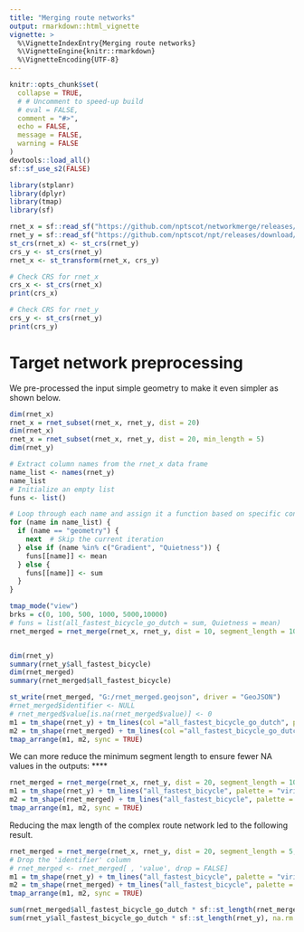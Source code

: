 ```yaml
---
title: "Merging route networks"
output: rmarkdown::html_vignette
vignette: >
  %\VignetteIndexEntry{Merging route networks}
  %\VignetteEngine{knitr::rmarkdown}
  %\VignetteEncoding{UTF-8}
---
```


```r
knitr::opts_chunk$set(
  collapse = TRUE,
  # # Uncomment to speed-up build
  # eval = FALSE,
  comment = "#>",
  echo = FALSE,
  message = FALSE,
  warning = FALSE
)
devtools::load_all()
sf::sf_use_s2(FALSE)
```


```r
library(stplanr)
library(dplyr)
library(tmap)
library(sf)

rnet_x = sf::read_sf("https://github.com/nptscot/networkmerge/releases/download/v0.1/OS_3km.geojson")
rnet_y = sf::read_sf("https://github.com/nptscot/npt/releases/download/rnet_3km_buffer/rnet_3km_buffer.geojson")
st_crs(rnet_x) <- st_crs(rnet_y)
crs_y <- st_crs(rnet_y)
rnet_x <- st_transform(rnet_x, crs_y)

# Check CRS for rnet_x
crs_x <- st_crs(rnet_x)
print(crs_x)

# Check CRS for rnet_y
crs_y <- st_crs(rnet_y)
print(crs_y)

```

# Target network preprocessing

We pre-processed the input simple geometry to make it even simpler as shown below.
```r
dim(rnet_x)
rnet_x = rnet_subset(rnet_x, rnet_y, dist = 20)
dim(rnet_x)
rnet_x = rnet_subset(rnet_x, rnet_y, dist = 20, min_length = 5)
dim(rnet_y)
```

```r
# Extract column names from the rnet_x data frame
name_list <- names(rnet_y)
name_list
# Initialize an empty list
funs <- list()

# Loop through each name and assign it a function based on specific conditions
for (name in name_list) {
  if (name == "geometry") {
    next  # Skip the current iteration
  } else if (name %in% c("Gradient", "Quietness")) {
    funs[[name]] <- mean
  } else {
    funs[[name]] <- sum
  }
}

tmap_mode("view")
brks = c(0, 100, 500, 1000, 5000,10000)
# funs = list(all_fastest_bicycle_go_dutch = sum, Quietness = mean)
rnet_merged = rnet_merge(rnet_x, rnet_y, dist = 10, segment_length = 10, funs = funs)


dim(rnet_y)
summary(rnet_y$all_fastest_bicycle)
dim(rnet_merged)
summary(rnet_merged$all_fastest_bicycle)

st_write(rnet_merged, "G:/rnet_merged.geojson", driver = "GeoJSON")
#rnet_merged$identifier <- NULL
# rnet_merged$value[is.na(rnet_merged$value)] <- 0
m1 = tm_shape(rnet_y) + tm_lines(col ="all_fastest_bicycle_go_dutch", palette = "viridis", lwd = 5, breaks = brks)
m2 = tm_shape(rnet_merged) + tm_lines(col ="all_fastest_bicycle_go_dutch", palette = "viridis", lwd = 5, breaks = brks)
tmap_arrange(m1, m2, sync = TRUE)
```

We can more reduce the minimum segment length to ensure fewer NA values in the outputs:
****
```r
rnet_merged = rnet_merge(rnet_x, rnet_y, dist = 20, segment_length = 10, funs = funs)
m1 = tm_shape(rnet_y) + tm_lines("all_fastest_bicycle", palette = "viridis", lwd = 5, breaks = brks)
m2 = tm_shape(rnet_merged) + tm_lines("all_fastest_bicycle", palette = "viridis", lwd = 5, breaks = brks)
tmap_arrange(m1, m2, sync = TRUE)
```

Reducing the max length of the complex route network led to the following result.

```r
rnet_merged = rnet_merge(rnet_x, rnet_y, dist = 20, segment_length = 5, funs = funs, dist_subset = 30)
# Drop the 'identifier' column
# rnet_merged <- rnet_merged[ , 'value', drop = FALSE]
m1 = tm_shape(rnet_y) + tm_lines("all_fastest_bicycle", palette = "viridis", lwd = 5, breaks = brks)
m2 = tm_shape(rnet_merged) + tm_lines("all_fastest_bicycle", palette = "viridis", lwd = 5, breaks = brks)
tmap_arrange(m1, m2, sync = TRUE)

```

```r
sum(rnet_merged$all_fastest_bicycle_go_dutch * sf::st_length(rnet_merged), na.rm = TRUE)
sum(rnet_y$all_fastest_bicycle_go_dutch * sf::st_length(rnet_y), na.rm = TRUE)
```

